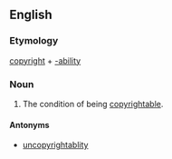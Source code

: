 ==English==

===Etymology===
[[copyright]] + [[-ability]]

===Noun===
{{wikipedia}}
{{en-noun|-}}

# {{law}} The condition of being [[copyrightable]].

====Antonyms====
*[[uncopyrightablity]]